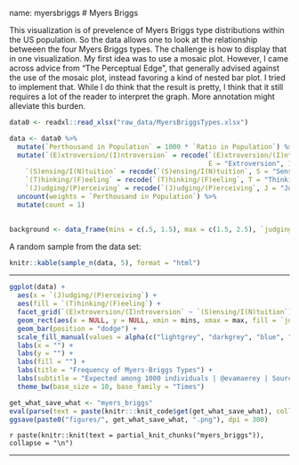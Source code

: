 name: myersbriggs
# Myers Briggs

This visualization is of prevelence of Myers Briggs type distributions within the US population.  So the data allows one to look at the relationship betweeen the four Myers Briggs types.    The challenge is how to display that in one visualization.  My first idea was to use a mosaic plot.  However, I came across advice from "The Perceptual Edge", that generally advised against the use of the mosaic plot, instead favoring a kind of nested bar plot.  I tried to implement that.  While I do think that the result is pretty, I think that it still requires a lot of the reader to interpret the graph.  More annotation might alleviate this burden. 

```{r, fig.width=8, fig.height=8, echo = F}
data0 <- readxl::read_xlsx("raw_data/MyersBriggsTypes.xlsx")

data <- data0 %>%
  mutate(`Perthousand in Population` = 1000 * `Ratio in Population`) %>%
  mutate(`(E)xtroversion/(I)ntroversion` = recode(`(E)xtroversion/(I)ntroversion`, 
                                                  E = "Extroversion", I = "Introversion"),
    `(S)ensing/I(N)tuition` = recode(`(S)ensing/I(N)tuition`, S = "Sensing", N = "Intuition"),
    `(T)hinking/(F)eeling` = recode(`(T)hinking/(F)eeling`, T = "Thinking", F = "Feeling"),
    `(J)udging/(P)erceiving` = recode(`(J)udging/(P)erceiving`, J = "Judging", P = "Perceiving")) %>% 
  uncount(weights = `Perthousand in Population`) %>% 
  mutate(count = 1)
  

background <- data_frame(mins = c(.5, 1.5), max = c(1.5, 2.5), `judging perceiving` = c(" Judging", " Perceiving"))

```

A random sample from the data set: 
```{r, echo = F}
knitr::kable(sample_n(data, 5), format = "html")
```

---

```{r myers_briggs, eval=F, echo=F}
ggplot(data) +
  aes(x = `(J)udging/(P)erceiving`) +
  aes(fill = `(T)hinking/(F)eeling`) +
  facet_grid(`(E)xtroversion/(I)ntroversion` ~ `(S)ensing/I(N)tuition`) +
  geom_rect(aes(x = NULL, y = NULL, xmin = mins, xmax = max, fill = `judging perceiving`), ymin = 0, ymax = 700, data = background) +
  geom_bar(position = "dodge") +
  scale_fill_manual(values = alpha(c("lightgrey", "darkgrey", "blue", "violet"), c(.3, .3, .6, .6))) +
  labs(x = "") + 
  labs(y = "") + 
  labs(fill = "") +
  labs(title = "Frequency of Myers-Briggs Types") +
  labs(subtitle = "Expected among 1000 individuals | @evamaerey | Source: http://www.myersbriggs.org/") + 
  theme_bw(base_size = 10, base_family = "Times") 
```

```{r, echo = F, warning=F, message=F, eval = T, fig.show='hide'}
get_what_save_what <- "myers_briggs"
eval(parse(text = paste(knitr:::knit_code$get(get_what_save_what), collapse = "")))
ggsave(paste0("figures/", get_what_save_what, ".png"), dpi = 300)
```

`r paste(knitr::knit(text = partial_knit_chunks("myers_briggs")), collapse = "\n")`

---
